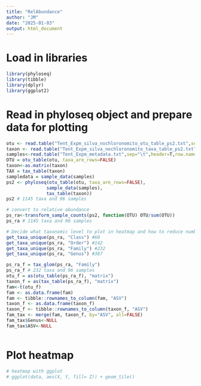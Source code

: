 ```yaml
---
title: "RelAbundance"
author: "JM"
date: "2025-01-03"
output: html_document
---
```


# Load in libraries

```r
library(phyloseq)
library(tibble)
library(dplyr)
library(ggplot2)
```

# Read in phyloseq object and prepare data for plotting

```r
otu <- read.table("Tent_Expm_silva_nochloronomito_otu_table_ps2.txt",sep="\t",header=TRUE, row.names=1)
taxon <- read.table("Tent_Expm_silva_nochloronomito_taxa_table_ps2.txt",sep="\t",header=TRUE,row.names=1)
samples<-read.table("Tent_Expm_metadata.txt",sep="\t",header=T,row.names=1)
OTU = otu_table(otu, taxa_are_rows=FALSE)
taxon<-as.matrix(taxon)
TAX = tax_table(taxon)
sampledata = sample_data(samples)
ps2 <- phyloseq(otu_table(otu, taxa_are_rows=FALSE), 
               sample_data(samples), 
               tax_table(taxon))
ps2 # 1145 taxa and 96 samples

# convert to relative abundance
ps_ra<-transform_sample_counts(ps2, function(OTU) OTU/sum(OTU))
ps_ra # 1145 taxa and 96 samples

# Decide what taxonomic level to plot in heatmap and how to reduce number of taxa in figure
get_taxa_unique(ps_ra, "Class") #60
get_taxa_unique(ps_ra, "Order") #142
get_taxa_unique(ps_ra, "Family") #232
get_taxa_unique(ps_ra, "Genus") #387

ps_ra_f = tax_glom(ps_ra, "Family")
ps_ra_f # 232 taxa and 96 samples
otu_f = as(otu_table(ps_ra_f), "matrix")
taxon_f = as(tax_table(ps_ra_f), "matrix")
fam<-t(otu_f)
fam <- as.data.frame(fam)
fam <- tibble::rownames_to_column(fam, "ASV")
taxon_f <- as.data.frame(taxon_f)
taxon_f <- tibble::rownames_to_column(taxon_f, "ASV")
fam_tax <- merge(fam, taxon_f, by="ASV", all=FALSE)
fam_tax$Genus<-NULL
fam_tax$ASV<-NULL



```

# Plot heatmap

```r

# heatmap with ggplot
# ggplot(data, aes(X, Y, fill= Z)) + geom_tile()


```

